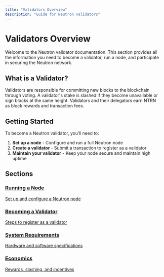 ```yaml
---
title: "Validators Overview"
description: "Guide for Neutron validators"
---
```


# Validators Overview

Welcome to the Neutron validator documentation. This section provides all the information you need to become a validator, run a node, and participate in securing the Neutron network.

## What is a Validator?

Validators are responsible for committing new blocks to the blockchain through voting. A validator's stake is slashed if they become unavailable or sign blocks at the same height. Validators and their delegators earn NTRN as block rewards and transaction fees.

## Getting Started

To become a Neutron validator, you'll need to:

1. **Set up a node** - Configure and run a full Neutron node
2. **Create a validator** - Submit a transaction to register as a validator 
3. **Maintain your validator** - Keep your node secure and maintain high uptime

## Sections

<div className="grid grid-cols-1 md:grid-cols-2 gap-4 mt-8">
  <a className="card" href="/validators/running-a-node">
    <h3>Running a Node</h3>
    <p>Set up and configure a Neutron node</p>
  </a>
  
  <a className="card" href="/validators/becoming-a-validator">
    <h3>Becoming a Validator</h3>
    <p>Steps to register as a validator</p>
  </a>
  
  <a className="card" href="/validators/technical/system-specs">
    <h3>System Requirements</h3>
    <p>Hardware and software specifications</p>
  </a>
  
  <a className="card" href="/validators/economics/validator-incentives">
    <h3>Economics</h3>
    <p>Rewards, slashing, and incentives</p>
  </a>
</div> 